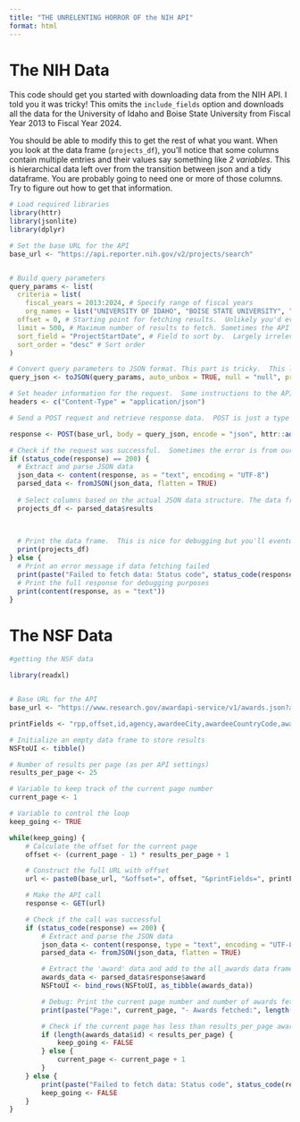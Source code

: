 ```yaml
---
title: "THE UNRELENTING HORROR OF the NIH API"
format: html
---
```


# The NIH Data

This code should get you started with downloading data from the NIH API. I told you it was tricky! This omits the `include_fields` option and downloads all the data for the University of Idaho and Boise State University from Fiscal Year 2013 to Fiscal Year 2024.

You should be able to modify this to get the rest of what you want. When you look at the data frame (`projects_df`), you'll notice that some columns contain multiple entries and their values say something like *2 variables*. This is hierarchical data left over from the transition between json and a tidy dataframe. You are probably going to need one or more of those columns. Try to figure out how to get that information.

```r

# Load required libraries
library(httr)
library(jsonlite)
library(dplyr)

# Set the base URL for the API
base_url <- "https://api.reporter.nih.gov/v2/projects/search"


# Build query parameters
query_params <- list(
  criteria = list(
    fiscal_years = 2013:2024, # Specify range of fiscal years
    org_names = list("UNIVERSITY OF IDAHO", "BOISE STATE UNIVERSITY", "IDAHO STATE UNIVERSITY", "WASHINGTON STATE UNIVERSITY", "MONTANA STATE UNIVERSITY", "UNIVERSITY OF MONTANA")),
  offset = 0, # Starting point for fetching results.  Unlikely you'd ever want to change this.
  limit = 500, # Maximum number of results to fetch. Sometimes the API sets a maximum.  NIH does not.
  sort_field = "ProjectStartDate", # Field to sort by.  Largely irrelevant as our visualizations should control this.
  sort_order = "desc" # Sort order
)

# Convert query parameters to JSON format. This part is tricky.  This line converts the list above to a format (json) that the API will recognize.  This is a place where Python is way better than R.
query_json <- toJSON(query_params, auto_unbox = TRUE, null = "null", pretty = TRUE)

# Set header information for the request.  Some instructions to the API about our query.
headers <- c("Content-Type" = "application/json")

# Send a POST request and retrieve response data.  POST is just a type of API interaction.  response is a json object.  Click on it in your environment to see the hierarchical structure.

response <- POST(base_url, body = query_json, encode = "json", httr::add_headers(.headers = headers))

# Check if the request was successful.  Sometimes the error is from our code.  But sometimes it is from the API call.  Status codes help us figure out where any problems might be.
if (status_code(response) == 200) {
  # Extract and parse JSON data
  json_data <- content(response, as = "text", encoding = "UTF-8")
  parsed_data <- fromJSON(json_data, flatten = TRUE)
  
  # Select columns based on the actual JSON data structure. The data frame (technically the tibble) we want is in the results component.  click on parsed_data and you'll see what I mean.
  projects_df <- parsed_data$results
  

  
  # Print the data frame.  This is nice for debugging but you'll eventually want to stop doing this.
  print(projects_df)
} else {
  # Print an error message if data fetching failed
  print(paste("Failed to fetch data: Status code", status_code(response)))
  # Print the full response for debugging purposes
  print(content(response, as = "text"))
}


```

# The NSF Data

```r
#getting the NSF data

library(readxl)


# Base URL for the API
base_url <- "https://www.research.gov/awardapi-service/v1/awards.json?awardeeName=%22regents+of+the+university+of+idaho%22"

printFields <- "rpp,offset,id,agency,awardeeCity,awardeeCountryCode,awardeeDistrictCode,awardeeName,awardeeStateCode,awardeeZipCode,cfdaNumber,coPDPI,date,startDate,expDate,estimatedTotalAmt,fundsObligatedAmt,ueiNumber,fundProgramName,parentUeiNumber,pdPIName,perfCity,perfCountryCode,perfDistrictCode,perfLocation,perfStateCode,perfZipCode,poName,primaryProgram,transType,title,awardee,poPhone,poEmail,awardeeAddress,perfAddress,publicationResearch,publicationConference,fundAgencyCode,awardAgencyCode,projectOutComesReport,abstractText,piFirstName,piMiddeInitial,piLastName,piEmail"

# Initialize an empty data frame to store results
NSFtoUI <- tibble()

# Number of results per page (as per API settings)
results_per_page <- 25

# Variable to keep track of the current page number
current_page <- 1

# Variable to control the loop
keep_going <- TRUE

while(keep_going) {
    # Calculate the offset for the current page
    offset <- (current_page - 1) * results_per_page + 1

    # Construct the full URL with offset
    url <- paste0(base_url, "&offset=", offset, "&printFields=", printFields)

    # Make the API call
    response <- GET(url)

    # Check if the call was successful
    if (status_code(response) == 200) {
        # Extract and parse the JSON data
        json_data <- content(response, type = "text", encoding = "UTF-8")
        parsed_data <- fromJSON(json_data, flatten = TRUE)

        # Extract the 'award' data and add to the all_awards data frame
        awards_data <- parsed_data$response$award
        NSFtoUI <- bind_rows(NSFtoUI, as_tibble(awards_data))

        # Debug: Print the current page number and number of awards fetched
        print(paste("Page:", current_page, "- Awards fetched:", length(awards_data$id)))

        # Check if the current page has less than results_per_page awards, then it's the last page
        if (length(awards_data$id) < results_per_page) {
            keep_going <- FALSE
        } else {
            current_page <- current_page + 1
        }
    } else {
        print(paste("Failed to fetch data: Status code", status_code(response)))
        keep_going <- FALSE
    }
}
```
